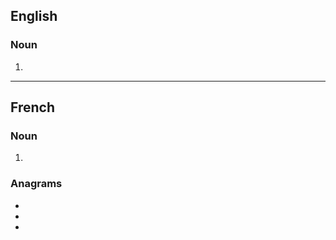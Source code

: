==English==

===Noun===
{{head|en|noun plural form}}

# {{plural of|chaise|lang=en}}

----

==French==

===Noun===
{{head|fr|noun plural form|g=f}}

# {{plural of|chaise|lang=fr}}

===Anagrams===
* {{l|fr|chassie}}
* {{l|fr|chiasse}}
* {{l|fr|séchais}}